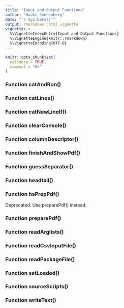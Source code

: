 ```yaml
---
title: "Input and Output Functions"
author: "Hauke Sonnenberg"
date: "`r Sys.Date()`"
output: rmarkdown::html_vignette
vignette: >
  %\VignetteIndexEntry{Input and Output Functions}
  %\VignetteEngine{knitr::rmarkdown}
  %\VignetteEncoding{UTF-8}
---
```


```r
knitr::opts_chunk$set(
  collapse = TRUE,
  comment = "#>"
)
```

### Function catAndRun()
### Function catLines()
### Function catNewLineIf()
### Function clearConsole()
### Function columnDescriptor()
### Function finishAndShowPdf()
### Function guessSeparator()
### Function headtail()
### Function hsPrepPdf()

Deprecated. Use preparePdf() instead.

### Function preparePdf()
### Function readArglists()
### Function readCsvInputFile()
### Function readPackageFile()
### Function setLoaded()
### Function sourceScripts()
### Function writeText()
